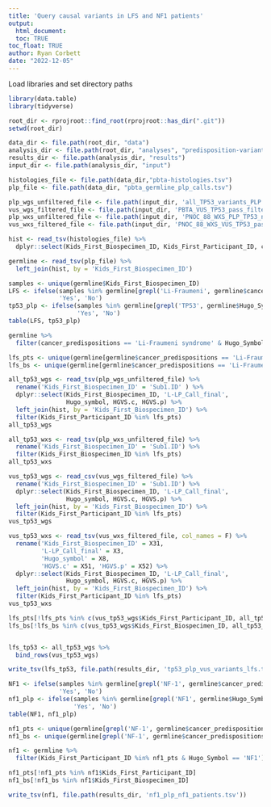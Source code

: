 ```yaml
---
title: 'Query causal variants in LFS and NF1 patients'
output: 
  html_document:
  toc: TRUE
toc_float: TRUE
author: Ryan Corbett
date: "2022-12-05"
---
```



Load libraries and set directory paths
```r
library(data.table)
library(tidyverse)

root_dir <- rprojroot::find_root(rprojroot::has_dir(".git"))
setwd(root_dir)

data_dir <- file.path(root_dir, "data")
analysis_dir <- file.path(root_dir, "analyses", "predisposition-variants")
results_dir <- file.path(analysis_dir, "results")
input_dir <- file.path(analysis_dir, "input")

histologies_file <- file.path(data_dir,"pbta-histologies.tsv")
plp_file <- file.path(data_dir, "pbta_germline_plp_calls.tsv")

plp_wgs_unfiltered_file <- file.path(input_dir, 'all_TP53_variants_PLP.tsv')
vus_wgs_filtered_file <- file.path(input_dir, 'PBTA_VUS_TP53_pass_filters.csv')
plp_wxs_unfiltered_file <- file.path(input_dir, 'PNOC_88_WXS_PLP_TP53_no_filter.txt')
vus_wxs_filtered_file <- file.path(input_dir, 'PNOC_88_WXS_VUS_TP53_pass_filters.txt')
```


```r
hist <- read_tsv(histologies_file) %>%
  dplyr::select(Kids_First_Biospecimen_ID, Kids_First_Participant_ID, cancer_predispositions)

germline <- read_tsv(plp_file) %>%
  left_join(hist, by = 'Kids_First_Biospecimen_ID')
```


```r
samples <- unique(germline$Kids_First_Biospecimen_ID)
LFS <- ifelse(samples %in% germline[grepl('Li-Fraumeni', germline$cancer_predispositions),]$Kids_First_Biospecimen_ID,
              'Yes', 'No')
tp53_plp <- ifelse(samples %in% germline[grepl('TP53', germline$Hugo_Symbol),]$Kids_First_Biospecimen_ID,
                   'Yes', 'No')
table(LFS, tp53_plp)

germline %>%
  filter(cancer_predispositions == 'Li-Fraumeni syndrome' & Hugo_Symbol == 'TP53')
```


```r
lfs_pts <- unique(germline[germline$cancer_predispositions == 'Li-Fraumeni syndrome' & !is.na(germline$cancer_predispositions),]$Kids_First_Participant_ID)
lfs_bs <- unique(germline[germline$cancer_predispositions == 'Li-Fraumeni syndrome' & !is.na(germline$cancer_predispositions),]$Kids_First_Biospecimen_ID)

all_tp53_wgs <- read_tsv(plp_wgs_unfiltered_file) %>%
  rename('Kids_First_Biospecimen_ID' = 'Sub1.ID' ) %>%
  dplyr::select(Kids_First_Biospecimen_ID, 'L-LP_Call_final',
                Hugo_symbol, HGVS.c, HGVS.p) %>%
  left_join(hist, by = 'Kids_First_Biospecimen_ID') %>%
  filter(Kids_First_Participant_ID %in% lfs_pts)
all_tp53_wgs

all_tp53_wxs <- read_tsv(plp_wxs_unfiltered_file) %>%
  rename('Kids_First_Biospecimen_ID' = 'Sub1.ID') %>%
  filter(Kids_First_Biospecimen_ID %in% lfs_pts)
all_tp53_wxs

vus_tp53_wgs <- read_csv(vus_wgs_filtered_file) %>%
  rename('Kids_First_Biospecimen_ID' = 'Sub1.ID') %>%
  dplyr::select(Kids_First_Biospecimen_ID, 'L-LP_Call_final',
                Hugo_symbol, HGVS.c, HGVS.p) %>%
  left_join(hist, by = 'Kids_First_Biospecimen_ID') %>%
  filter(Kids_First_Participant_ID %in% lfs_pts)
vus_tp53_wgs

vus_tp53_wxs <- read_tsv(vus_wxs_filtered_file, col_names = F) %>%
  rename('Kids_First_Biospecimen_ID' = X31,
         'L-LP_Call_final' = X3,
         'Hugo_symbol' = X8,
         'HGVS.c' = X51, 'HGVS.p' = X52) %>%
  dplyr::select(Kids_First_Biospecimen_ID, 'L-LP_Call_final',
                Hugo_symbol, HGVS.c, HGVS.p) %>%
  left_join(hist, by = 'Kids_First_Biospecimen_ID') %>%
  filter(Kids_First_Participant_ID %in% lfs_pts)
vus_tp53_wxs

lfs_pts[!lfs_pts %in% c(vus_tp53_wgs$Kids_First_Participant_ID, all_tp53_wgs$Kids_First_Participant_ID)]
lfs_bs[!lfs_bs %in% c(vus_tp53_wgs$Kids_First_Biospecimen_ID, all_tp53_wgs$Kids_First_Biospecimen_ID)]


lfs_tp53 <- all_tp53_wgs %>%
  bind_rows(vus_tp53_wgs)

write_tsv(lfs_tp53, file.path(results_dir, 'tp53_plp_vus_variants_lfs.tsv'))
```


```r
NF1 <- ifelse(samples %in% germline[grepl('NF-1', germline$cancer_predispositions),]$Kids_First_Biospecimen_ID,
              'Yes', 'No')
nf1_plp <- ifelse(samples %in% germline[grepl('NF1', germline$Hugo_Symbol),]$Kids_First_Biospecimen_ID,
                  'Yes', 'No')
table(NF1, nf1_plp)

nf1_pts <- unique(germline[grepl('NF-1', germline$cancer_predispositions),]$Kids_First_Participant_ID)
nf1_bs <- unique(germline[grepl('NF-1', germline$cancer_predispositions),]$Kids_First_Biospecimen_ID)

nf1 <- germline %>%
  filter(Kids_First_Participant_ID %in% nf1_pts & Hugo_Symbol == 'NF1')

nf1_pts[!nf1_pts %in% nf1$Kids_First_Participant_ID]
nf1_bs[!nf1_bs %in% nf1$Kids_First_Biospecimen_ID]

write_tsv(nf1, file.path(results_dir, 'nf1_plp_nf1_patients.tsv'))
```
